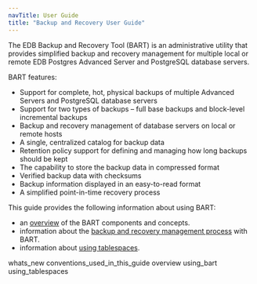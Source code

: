 ```yaml
---
navTitle: User Guide
title: "Backup and Recovery User Guide"
---
```


The EDB Backup and Recovery Tool (BART) is an administrative utility that provides simplified backup and recovery management for multiple local or remote EDB Postgres Advanced Server and PostgreSQL database servers.

BART features:

-   Support for complete, hot, physical backups of multiple Advanced Servers and PostgreSQL database servers
-   Support for two types of backups – full base backups and block-level incremental backups
-   Backup and recovery management of database servers on local or remote hosts
-   A single, centralized catalog for backup data
-   Retention policy support for defining and managing how long backups should be kept
-   The capability to store the backup data in compressed format
-   Verified backup data with checksums
-   Backup information displayed in an easy-to-read format
-   A simplified point-in-time recovery process

This guide provides the following information about using BART:

-   an [overview](#overview) of the BART components and concepts.
-   information about the [backup and recovery management process](04_using_bart/#using_bart) with BART.
-   information about [using tablespaces](#using_tablespaces).

<div class="toctree" maxdepth="3">

whats_new conventions_used_in_this_guide overview using_bart using_tablespaces

</div>
